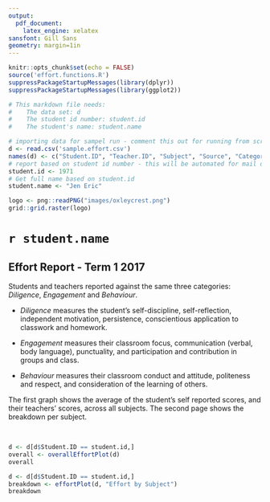 ```yaml
---
output: 
  pdf_document:
    latex_engine: xelatex
sansfont: Gill Sans
geometry: margin=1in
---
```


``` r
knitr::opts_chunk$set(echo = FALSE)
source('effort.functions.R')
suppressPackageStartupMessages(library(dplyr))
suppressPackageStartupMessages(library(ggplot2))
```

``` r
# This markdown file needs:
#    The data set: d
#    The student id number: student.id
#    The student's name: student.name

# importing data for sampel run - comment this out for running from script, or set Eval to FALSE
d <- read.csv('sample.effort.csv')
names(d) <- c("Student.ID", "Teacher.ID", "Subject", "Source", "Category", "Score")
# report based on student id number - this will be automated for mail out
student.id <- 1971
# Get full name based on student.id
student.name <- "Jen Eric"
```

``` r
logo <- png::readPNG("images/oxleycrest.png")
grid::grid.raster(logo)
```

# `r student.name`

## Effort Report - Term 1 2017

Students and teachers reported against the same three categories: _Diligence_, _Engagement_ and _Behaviour_.

* _Diligence_ measures the student's self-discipline, self-reflection, independent motivation, persistence, conscientious application to classwork and homework. 

* _Engagement_ measures their classroom focus, communication (verbal, body language), punctuality, and participation and contribution in groups and class.

* _Behaviour_ measures their classroom conduct and attitude, politeness and respect, and consideration of the learning of others.

The first graph shows the average of the student's self reported scores, and their teachers' scores, across all subjects. The second page shows the breakdown per subject.

&nbsp;

``` r
d <- d[d$Student.ID == student.id,]
overall <- overallEffortPlot(d)
overall
```

\newpage

``` r
d <- d[d$Student.ID == student.id,]
breakdown <- effortPlot(d, "Effort by Subject")
breakdown
```
